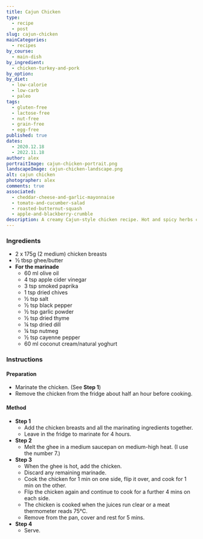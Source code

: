 ```yaml
---
title: Cajun Chicken
type:
  - recipe
  - post
slug: cajun-chicken
mainCategories: 
  - recipes 
by_course:
  - main-dish
by_ingredient:
  - chicken-turkey-and-pork
by_option:
by_diet:
  - low-calorie
  - low-carb
  - paleo
tags: 
  - gluten-free
  - lactose-free
  - nut-free
  - grain-free
  - egg-free
published: true
dates: 
  - 2020.12.18
  - 2022.11.18
author: alex
portraitImage: cajun-chicken-portrait.png
landscapeImage: cajun-chicken-landscape.png
alt: cajun chicken
photographer: alex
comments: true
associated: 
  - cheddar-cheese-and-garlic-mayonnaise
  - tomato-and-cucumber-salad
  - roasted-butternut-squash
  - apple-and-blackberry-crumble
description: A creamy Cajun-style chicken recipe. Hot and spicy herbs cover a juicy chicken breast seared in the pan. Use coconut cream for a lactose-free marinade, or stick with natural yoghurt.
---
```


<Ingredients>

### Ingredients  

  - 2 x 175g (2 medium) chicken breasts 
  - ½ tbsp ghee/butter
  - **For the marinade**
    - 60 ml olive oil
    - 4 tsp apple cider vinegar
    - 3 tsp smoked paprika
    - 1 tsp dried chives
    - ½ tsp salt
    - ½ tsp black pepper
    - ½ tsp garlic powder
    - ½ tsp dried thyme
    - ¼ tsp dried dill
    - ¼ tsp nutmeg
    - ½ tsp cayenne pepper
    - 60 ml coconut cream/natural yoghurt


</Ingredients>

<Instructions>

### Instructions

#### Preparation

  - Marinate the chicken. (See **Step 1**)
  - Remove the chicken from the fridge about half an hour before cooking.   

#### Method

  - **Step 1**
    - Add the chicken breasts and all the marinating ingredients together.
    - Leave in the fridge to marinate for 4 hours.
  - **Step 2**
    - Melt the ghee in a medium saucepan on medium-high heat. (I use the number 7.)
  - **Step 3**
    - When the ghee is hot, add the chicken. 
    - Discard any remaining marinade.
    - Cook the chicken for 1 min on one side, flip it over, and cook for 1 min on the other.
    - Flip the chicken again and continue to cook for a further 4 mins on each side.
    - The chicken is cooked when the juices run clear or a meat thermometer reads 75°C.
    - Remove from the pan, cover and rest for 5 mins.
  - **Step 4**
    - Serve.

</Instructions>